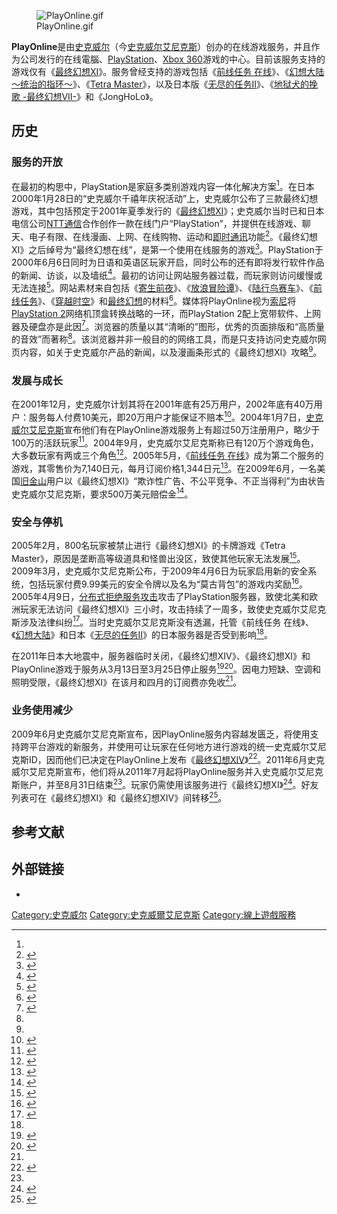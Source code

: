 {{NoteTA
| G1=Games
| G2=Square Enix
}}
[[File:PlayOnline.gif|right]]

'''PlayOnline'''是由[[史克威尔|史克威尔]]（今[[史克威尔艾尼克斯|史克威尔艾尼克斯]]）创办的在线游戏服务，并且作为公司发行的在线電腦、[[PlayStation|PlayStation]]、[[Xbox_360|Xbox 360]]游戏的中心。目前该服务支持的游戏仅有《[[最终幻想XI|最终幻想XI]]》。服务曾经支持的游戏包括《[[前线任务_在线|前线任务 在线]]》、《[[幻想大陆|幻想大陆 ～统治的指环～]]》、《[[Tetra_Master|Tetra Master]]》，以及日本版《[[无尽的任务II|无尽的任务II]]》、《[[地狱犬的挽歌_-最终幻想VII-|地狱犬的挽歌 -最终幻想VII-]]》和《JongHoLo》。

== 历史 ==
=== 服务的开放 ===
在最初的构思中，PlayStation是家庭多类别游戏内容一体化解决方案<ref name="turnoff" />。在日本2000年1月28日的“史克威尔千禧年庆祝活动”上，史克威尔公布了三款最终幻想游戏，其中包括预定于2001年夏季发行的《[[最终幻想XI|最终幻想XI]]》；史克威尔当时已和日本电信公司[[NTT通信|NTT通信]]合作创作一款在线门户“PlayStation”，并提供在线游戏、聊天、电子有限、在线漫画、上网、在线购物、运动和[[即时通讯|即时通讯]]功能<ref name="millennium">{{cite web|title=Breaking News: Square Millennium|date=January 28, 2000|author=Yukiyoshi Ike Sato|url=http://m.gamespot.com/news/breaking-news-square-millennium-2455408|work=[[GameSpot|GameSpot]]|accessdate=March 4, 2013|deadurl=yes|archiveurl=https://archive.is/20130411004324/http://m.gamespot.com/news/breaking-news-square-millennium-2455408|archivedate=2013年4月11日}}</ref>。《最终幻想XI》之后绰号为“最终幻想在线”，是第一个使用在线服务的游戏<ref name="announce">{{cite web|author=Gabe Wollenburg|year=|title=Square Announces Pay-Online Play Online|url=http://www.rpgamer.com/news/Q3-2000/071800a.html|work=RPGamer|accessdate=March 3, 2013|deadurl=yes|archiveurl=https://web.archive.org/web/20130202144831/http://www.rpgamer.com/news/Q3-2000/071800a.html|archivedate=2013年2月2日|df=}}</ref>。PlayStation于2000年6月6日同时为日语和英语区玩家开启，同时公布的还有即将发行软件作品的新闻、访谈，以及墙纸<ref name="opening">{{cite web| author=IGN Staff| date=June 6, 2000| title=Square Opens PlayOnline.com| url=http://www.ign.com/articles/2000/06/07/square-opens-playonlinecom| work=[[IGN|IGN]]| accessdate=March 1, 2013| archive-date=2015-09-24| archive-url=https://web.archive.org/web/20150924053910/http://www.ign.com/articles/2000/06/07/square-opens-playonlinecom| dead-url=no}}</ref>。最初的访问让网站服务器过载，而玩家则访问缓慢或无法连接<ref name="no">{{cite web | author=GameSpot Staff| year=November 21, 2000 |title=Square's PlayOnline Overcome by Traffic|url=http://www.gamespot.com/news/squares-playonline-overcome-by-traffic-2656974| work=[[GameSpot|GameSpot]] |accessdate=March 3, 2013}}</ref>。网站素材来自包括《[[寄生前夜|寄生前夜]]》、《[[放浪冒险谭|放浪冒险谭]]》、《[[陆行鸟赛车|陆行鸟赛车]]》、《[[前线任务|前线任务]]》、《[[穿越时空|穿越时空]]》和[[最终幻想|最终幻想]]的材料<ref name="merch">{{cite web|author=IGN Staff|date=August 18, 2000|title=PlayOnline Displays Cool Square Stuff|url=http://www.ign.com/articles/2000/08/19/playonline-displays-cool-square-stuff|work=[[IGN|IGN]]|accessdate=March 4, 2013|archive-date=2012-10-06|archive-url=https://web.archive.org/web/20121006154827/http://www.ign.com/articles/2000/08/19/playonline-displays-cool-square-stuff|dead-url=no}}</ref>。媒体将PlayOnline视为[[索尼|索尼]]将[[PlayStation_2|PlayStation 2]]网络机顶盒转换战略的一环，而PlayStation 2配上宽带软件、上网器及硬盘亦是此因<ref name="disk">{{cite web| author=Anoop Gantayat| date=May 28, 2002| title=PS2 BroadBand and PlayOnline Tested| url=http://www.ign.com/articles/2002/05/28/ps2-broadband-and-playonline-tested| work=[[IGN|IGN]]| accessdate=March 4, 2013| archive-date=2015-09-24| archive-url=https://web.archive.org/web/20150924123957/http://www.ign.com/articles/2002/05/28/ps2-broadband-and-playonline-tested| dead-url=no}}</ref>。浏览器的质量以其“清晰的”图形，优秀的页面排版和“高质量的音效”而著称<ref name="disk" />。该浏览器并非一般目的的网络工具，而是只支持访问史克威尔网页内容，如关于史克威尔产品的新闻，以及漫画条形式的《最终幻想XI》攻略<ref name="disk" />。

=== 发展与成长 ===
在2001年12月，史克威尔计划其将在2001年底有25万用户，2002年底有40万用户：服务每人付费10美元，即20万用户才能保证不赔本<ref name="even">{{cite web | author= Shahed Ahmed|year=December 3, 2001 | title=SquareSoft makes PlayOnline projections|url=http://www.gamespot.com/news/squaresoft-makes-playonline-projections-2829537| work=[[Gamespot|Gamespot]] |accessdate=March 3, 2013}}</ref>。2004年1月7日，[[史克威尔艾尼克斯|史克威尔艾尼克斯]]宣布他们有在PlayOnline游戏服务上有超过50万注册用户，略少于100万的活跃玩家<ref name="halfmill">{{cite web | author= Justin Calvert|year=January 7, 2004 | title=500,000 milestone for PlayOnline|url=http://www.gamespot.com/news/500000-milestone-for-playonline-6086169| work=[[Gamespot|Gamespot]] |accessdate=March 1, 2013}}</ref>。2004年9月，史克威尔艾尼克斯称已有120万个游戏角色，大多数玩家有两或三个角色<ref name="twothree">{{cite web|author=Rob Fahey|year=September 16, 2004|title=Going Online With Square Enix|url=http://www.eurogamer.net/articles/i_ffxi_pc_sept2004|work=[[Eurogamer|Eurogamer]]|accessdate=March 1, 2013|archive-date=2013-05-31|archive-url=https://web.archive.org/web/20130531115804/http://www.eurogamer.net/articles/i_ffxi_pc_sept2004|dead-url=no}}</ref>。2005年5月，《[[前线任务_在线|前线任务 在线]]》成为第二个服务的游戏，其零售价为7,140日元，每月订阅价格1,344日元<ref name="mission">{{cite web| author=Anoop Gantayat| year=March 1, 2005| title=Front Mission Online Pricing and Date| url=http://m.ign.com/articles/2005/03/01/front-mission-online-pricing-and-date| work=[[IGN|IGN]]| accessdate=March 4, 2013| archive-date=2016-04-17| archive-url=https://web.archive.org/web/20160417090857/http://m.ign.com/articles/2005/03/01/front-mission-online-pricing-and-date| dead-url=no}}</ref>。在2009年6月，一名美国[[旧金山|旧金山]]用户以《最终幻想XI》“欺诈性广告、不公平竞争、不正当得利”为由状告史克威尔艾尼克斯，要求500万美元赔偿金<ref name="fivemill">{{cite web | author=Kris Graft | year=June 25, 2005 | title=Square Enix Sued For $5 Million Over Final Fantasy XI | url=http://www.gamasutra.com/view/news/115146/Square_Enix_Sued_For_5_Million_Over_Final_Fantasy_XI.php#.UTFviKKi18E | work=Gamasutra | accessdate=March 1, 2013 | archive-date=2013-11-13 | archive-url=https://web.archive.org/web/20131113123602/http://www.gamasutra.com/view/news/115146/Square_Enix_Sued_For_5_Million_Over_Final_Fantasy_XI.php#.UTFviKKi18E | dead-url=no }}</ref>。

=== 安全与停机 ===
2005年2月，800名玩家被禁止进行《最终幻想XI》的卡牌游戏《Tetra Master》，原因是垄断高等级道具和怪兽出没区，致使其他玩家无法发展<ref name="banned">{{cite web | author=Nich Maragos | year=February 16, 2005 | title=Square Enix Bans Over 800 PlayOnline Accounts | url=http://www.gamasutra.com/php-bin/news_index.php?story=4972#.UTFixaKi18E | work=Gamasutra | accessdate=March 1, 2013 | archive-date=2013-02-16 | archive-url=https://web.archive.org/web/20130216233739/http://www.gamasutra.com/php-bin/news_index.php?story=4972#.UTFixaKi18E | dead-url=no }}</ref>。2009年3月，史克威尔艾尼克斯公布，于2009年4月6日为玩家启用新的安全系统，包括玩家付费9.99美元的安全令牌以及名为“莫古背包”的游戏内奖励<ref name="satchel">{{cite web | author=IGN Staff | year=March 31, 2009 | title=Square Enix Announces New Security System | url=http://www.ign.com/articles/2009/03/31/square-enix-announces-new-security-system | work=[[IGN|IGN]] | accessdate=March 1, 2013 | archive-date=2013-04-23 | archive-url=https://web.archive.org/web/20130423190141/http://www.ign.com/articles/2009/03/31/square-enix-announces-new-security-system | dead-url=no }}</ref>。2005年4月9日，[[DDOS|分布式拒绝服务攻击]]攻击了PlayStation服务器，致使北美和欧洲玩家无法访问《最终幻想XI》三小时，攻击持续了一周多，致使史克威尔艾尼克斯涉及法律纠纷<ref name="law">{{cite web | author=GameSpot Staff | year=April 18, 2005 | title='Final Fantasy XI' under attack | url=http://news.cnet.com/Final-Fantasy-XI-under-attack/2100-1043_3-5675514.html | work=[[CNET|CNET]] | accessdate=March 1, 2013 | archive-date=2013-12-11 | archive-url=https://web.archive.org/web/20131211155801/http://news.cnet.com/Final-Fantasy-XI-under-attack/2100-1043_3-5675514.html | dead-url=no }}</ref>。当时史克威尔艾尼克斯没有透漏，托管《前线任务 在线》、《[[幻想大陆|幻想大陆]]》和日本《[[无尽的任务II|无尽的任务II]]》的日本服务器是否受到影响<ref name="law" />。

在2011年日本大地震中，服务器临时关闭，《最终幻想XIV》、《最终幻想XI》和PlayOnline游戏于服务从3月13日至3月25日停止服务<ref name="japan">{{cite web | author=David Murphy | year=March 13, 2011 | title=After Earthquake, Square-Enix Temporarily Shuts Down Final Fantasy MMOs | url=http://www.pcmag.com/article2/0,2817,2381882,00.asp | work=[[PC_Magazine|PC Magazine]] | accessdate=March 1, 2013 | archive-date=2014-04-15 | archive-url=https://web.archive.org/web/20140415093308/http://www.pcmag.com/article2/0,2817,2381882,00.asp | dead-url=no }}</ref><ref name="backup">{{cite web | author=Nathan Brown | year=March 22, 2011 | title=Final Fantasy XI, XIV Back Online March 25 | url=http://www.edge-online.com/news/final-fantasy-xi-xiv-back-online-march-25/ | work=Edge Online | accessdate=March 1, 2013 | archive-date=2013-05-31 | archive-url=https://web.archive.org/web/20130531144138/http://www.edge-online.com/news/final-fantasy-xi-xiv-back-online-march-25/ | dead-url=no }}</ref>。因电力短缺、空调和照明受限，《最终幻想XI》在该月和四月的订阅费亦免收<ref name="backup" />。

=== 业务使用减少 ===
2009年6月史克威尔艾尼克斯宣布，因PlayOnline服务内容越发匮乏，将使用支持跨平台游戏的新服务，并使用可让玩家在任何地方进行游戏的统一史克威尔艾尼克斯ID，因而他们已决定在PlayOnline上发布《[[最终幻想XIV|最终幻想XIV]]》<ref name="turnoff">{{cite web|author=Jeremy Dunham|year=June 4, 2009|title=E3 2009: Final Fantasy XIV - What We Know|url=http://www.ign.com/articles/2009/06/04/e3-2009-final-fantasy-xiv-what-we-know|work=[[IGN|IGN]]|accessdate=March 1, 2013|archive-date=2013-07-31|archive-url=https://web.archive.org/web/20130731095132/http://www.ign.com/articles/2009/06/04/e3-2009-final-fantasy-xiv-what-we-know|dead-url=no}}</ref>。2011年6月史克威尔艾尼克斯宣布，他们将从2011年7月起将PlayOnline服务并入史克威尔艾尼克斯账户，并至8月31日结束<ref name="merge" />。玩家仍需使用该服务进行《最终幻想XI》<ref name="merge">{{cite web|author=Eliot Lefebvre|year=June 21, 2011|title=Final Fantasy XI to merge PlayOnline accounts with Square-Enix accounts|url=http://massively.joystiq.com/2011/06/21/final-fantasy-xi-to-merge-playonline-accounts-with-square-enix-a/|work=[[joystiq|joystiq]]|accessdate=March 1, 2013|archive-url=https://web.archive.org/web/20130208190759/http://massively.joystiq.com/2011/06/21/final-fantasy-xi-to-merge-playonline-accounts-with-square-enix-a/|archive-date=2013-02-08|dead-url=yes}}</ref>。好友列表可在《最终幻想XI》和《最终幻想XIV》间转移<ref name="fourth">{{cite web|author=Sophia Tong|year=June 3, 2009|title=Square Enix 'considering' FFXIV Online for 'Microsoft hardware'|url=http://www.gamespot.com/news/square-enix-considering-ffxiv-online-for-microsoft-hardware-6210518|work=[[Gamespot|Gamespot]]|accessdate=March 1, 2013|archive-date=2012-10-02|archive-url=https://web.archive.org/web/20121002234318/http://www.gamespot.com/news/square-enix-considering-ffxiv-online-for-microsoft-hardware-6210518|dead-url=no}}</ref>。

== 参考文献 ==
{{reflist|30em}}

== 外部链接 ==
* {{Official|http://www.playonline.com/}}

{{Square Enix}}

{{Portal bar|史克威尔艾尼克斯}}

{{DEFAULTSORT:PlayOnline}}
[[Category:史克威尔|Category:史克威尔]]
[[Category:史克威爾艾尼克斯|Category:史克威爾艾尼克斯]]
[[Category:線上遊戲服務|Category:線上遊戲服務]]